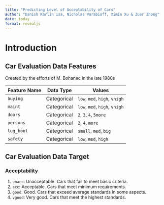 ```yaml
---
title: "Predicting Level of Acceptability of Cars"
author: "Danish Karlin Isa, Nicholas Varabioff, Ximin Xu & Zuer Zhong"
date: today
format: revealjs
---
```


# Introduction

## Car Evaluation Data Features

Created by the efforts of M. Bohanec in the late 1980s

| Feature Name | Data Type | Values |
| ------------ | --------- | ------ |
| `buying` | Categorical | `low`, `med`, `high`, `vhigh` |
| `maint` | Categorical | `low`, `med`, `high`, `vhigh` |
| `doors` | Categorical | `2`, `3`, `4`, `5more` |
| `persons` | Categorical | `2`, `4`, `more` |
| `lug_boot` | Categorical | `small`, `med`, `big` |
| `safety` | Categorical | `low`, `med`, `high` |

## Car Evaluation Data Target

### Acceptability

1. `unacc`: Unacceptable. Cars that fail to meet basic criteria.
2. `acc`: Acceptable. Cars that meet minimum requirements.
3. `good`: Good. Cars that exceed average standards in some aspects.
4. `vgood`: Very good. Cars that meet the highest standards.
